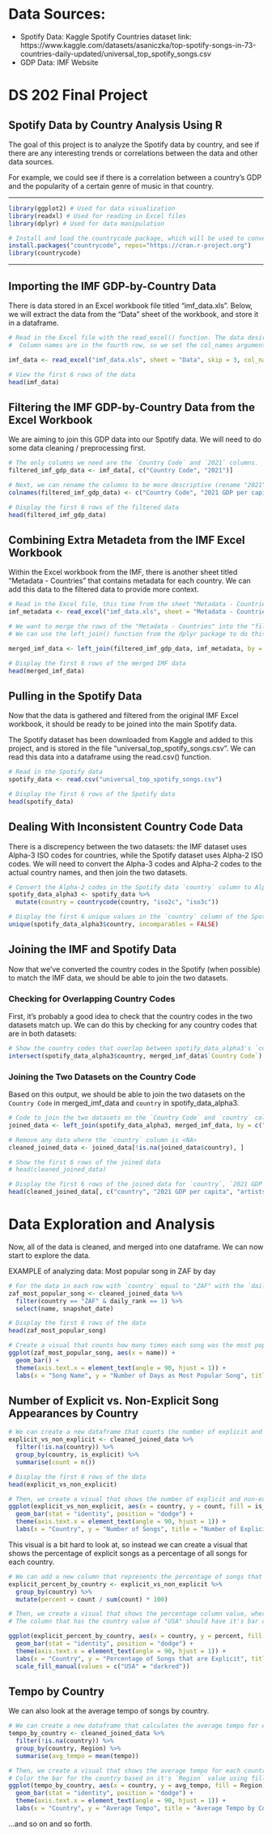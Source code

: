 # Data Sources:
- Spotify Data: Kaggle Spotify Countries dataset link: https://www.kaggle.com/datasets/asaniczka/top-spotify-songs-in-73-countries-daily-updated/universal_top_spotify_songs.csv
- GDP Data: IMF Website

# DS 202 Final Project
## Spotify Data by Country Analysis Using R
The goal of this project is to analyze the Spotify data by country, and see if there are any interesting trends or correlations between the data and other data sources. 

For example, we could see if there is a correlation between a country's GDP and the popularity of a certain genre of music in that country.

---

```r
library(ggplot2) # Used for data visualization
library(readxl) # Used for reading in Excel files
library(dplyr) # Used for data manipulation

# Install and load the countrycode package, which will be used to convert between country codes (why this is needed is explained later in the project)
install.packages("countrycode", repos="https://cran.r-project.org")
library(countrycode)
```

---

## Importing the IMF GDP-by-Country Data
There is data stored in an Excel workbook file titled "imf_data.xls". Below, we will extract the data from the "Data" sheet of the workbook, and store it in a dataframe.

```r

# Read in the Excel file with the read_excel() function. The data desired is in the "Data" sheet. The first three rows are info for the user, so we skip them.
#  Column names are in the fourth row, so we set the col_names argument to TRUE.

imf_data <- read_excel("imf_data.xls", sheet = "Data", skip = 3, col_names = TRUE)

# View the first 6 rows of the data
head(imf_data)

```

## Filtering the IMF GDP-by-Country Data from the Excel Workbook
We are aiming to join this GDP data into our Spotify data. We will need to do some data cleaning / preprocessing first.

```r
# The only columns we need are the `Country Code` and `2021` columns.
filtered_imf_gdp_data <- imf_data[, c("Country Code", "2021")]

# Next, we can rename the columns to be more descriptive (rename "2021" to "2021 GDP per capita")
colnames(filtered_imf_gdp_data) <- c("Country Code", "2021 GDP per capita")

# Display the first 6 rows of the filtered data
head(filtered_imf_gdp_data)
```

## Combining Extra Metadeta from the IMF Excel Workbook
Within the Excel workbook from the IMF, there is another sheet titled "Metadata - Countries" that contains metadata for each country. We can add this data to the filtered data to provide more context.

```r
# Read in the Excel file, this time from the sheet "Metadata - Countries"
imf_metadata <- read_excel("imf_data.xls", sheet = "Metadata - Countries")

# We want to merge the rows of the "Metadata - Countries" into the "filtered_imf_data" dataframe based on the "Country Code" column.
# We can use the left_join() function from the dplyr package to do this.

merged_imf_data <- left_join(filtered_imf_gdp_data, imf_metadata, by = "Country Code")

# Display the first 6 rows of the merged IMF data
head(merged_imf_data)
```


## Pulling in the Spotify Data
Now that the data is gathered and filtered from the original IMF Excel workbook, it should be ready to be joined into the main Spotify data.

The Spotify dataset has been downloaded from Kaggle and added to this project, and is stored in the file "universal_top_spotify_songs.csv". We can read this data into a dataframe using the read.csv() function.

```r
# Read in the Spotify data
spotify_data <- read.csv("universal_top_spotify_songs.csv")

# Display the first 6 rows of the Spotify data
head(spotify_data)
```


## Dealing With Inconsistent Country Code Data
There is a discrepency between the two datasets: the IMF dataset uses Alpha-3 ISO codes for countries, while the Spotify dataset uses Alpha-2 ISO codes. We will need to convert the Alpha-3 codes and Alpha-2 codes to the actual country names, and then join the two datasets.

```r

# Convert the Alpha-2 codes in the Spotify data `country` column to Alpha-3 codes to match the IMF data in a new dataframe copy of the Spotify data
spotify_data_alpha3 <- spotify_data %>%
  mutate(country = countrycode(country, "iso2c", "iso3c"))

# Display the first 6 unique values in the `country` column of the Spotify data that aren't <NA>
unique(spotify_data_alpha3$country, incomparables = FALSE)
```


## Joining the IMF and Spotify Data
Now that we've converted the country codes in the Spotify (when possible) to match the IMF data, we should be able to join the two datasets.


### Checking for Overlapping Country Codes
First, it's probably a good idea to check that the country codes in the two datasets match up. We can do this by checking for any country codes that are in both datasets:
```r

# Show the country codes that overlap between spotify_data_alpha3's `country` column and merged_imf_data's `Country Code` column
intersect(spotify_data_alpha3$country, merged_imf_data$`Country Code`)

```

### Joining the Two Datasets on the Country Code
Based on this output, we should be able to join the two datasets on the `Country Code` in  merged_imf_data and `country` in spotify_data_alpha3.

```r
# Code to join the two datasets on the `Country Code` and `country` columns, and store the result in a new dataframe called `joined_data`.
joined_data <- left_join(spotify_data_alpha3, merged_imf_data, by = c("country" = "Country Code"))

# Remove any data where the `country` column is <NA>
cleaned_joined_data <- joined_data[!is.na(joined_data$country), ]

# Show the first 6 rows of the joined data
# head(cleaned_joined_data)

# Display the first 6 rows of the joined data for `country`, `2021 GDP per capita` and `artists` columns to show that the join merged the data correctly
head(cleaned_joined_data[, c("country", "2021 GDP per capita", "artists")])
```




<!-- End of Data Cleaning and Preprocessing -->
---------------------------------------------------------------------------------------------------------------------------------------------------------------------------------------
<!-- Beginning of Data Exploration and Analysis -->

# Data Exploration and Analysis
Now, all of the data is cleaned, and merged into one dataframe. We can now start to explore the data.

EXAMPLE of analyzing data: Most popular song in ZAF by day
  
```r
# For the data in each row with `country` equal to "ZAF" with the `daily rank` column equal to 1, show the `name` and `snapshot_date` column
zaf_most_popular_song <- cleaned_joined_data %>%
  filter(country == "ZAF" & daily_rank == 1) %>%
  select(name, snapshot_date)

# Display the first 6 rows of the data
head(zaf_most_popular_song)

# Create a visual that counts how many times each song was the most popular song in ZAF
ggplot(zaf_most_popular_song, aes(x = name)) +
  geom_bar() +
  theme(axis.text.x = element_text(angle = 90, hjust = 1)) +
  labs(x = "Song Name", y = "Number of Days as Most Popular Song", title = "Most Popular Song in ZAF by Day")
```

## Number of Explicit vs. Non-Explicit Song Appearances by Country

```r
# We can create a new dataframe that counts the number of explicit and non-explicit songs for each country (true or false in is_explicit column). Exlcude entries with country value of <NA>.
explicit_vs_non_explicit <- cleaned_joined_data %>%
  filter(!is.na(country)) %>%
  group_by(country, is_explicit) %>%
  summarise(count = n())

# Display the first 6 rows of the data
head(explicit_vs_non_explicit)

# Then, we create a visual that shows the number of explicit and non-explicit songs for each country
ggplot(explicit_vs_non_explicit, aes(x = country, y = count, fill = is_explicit)) +
  geom_bar(stat = "identity", position = "dodge") +
  theme(axis.text.x = element_text(angle = 90, hjust = 1)) +
  labs(x = "Country", y = "Number of Songs", title = "Number of Explicit vs. Non-Explicit Songs by Country")

```

This visual is a bit hard to look at, so instead we can create a visual that shows the percentage of explicit songs as a percentage of all songs for each country.

```r
# We can add a new column that represents the percentage of songs that are explicit for each country
explicit_percent_by_country <- explicit_vs_non_explicit %>%
  group_by(country) %>%
  mutate(percent = count / sum(count) * 100)

# Then, we create a visual that shows the percentage column value, where the y axis is the percentage of songs that are explicit for each country and the x axis is the country.
# The column that has the country value of "USA" should have it's bar colored red.

ggplot(explicit_percent_by_country, aes(x = country, y = percent, fill = country)) +
  geom_bar(stat = "identity", position = "dodge") +
  theme(axis.text.x = element_text(angle = 90, hjust = 1)) +
  labs(x = "Country", y = "Percentage of Songs that are Explicit", title = "Percentage of Explicit Songs by Country") +
  scale_fill_manual(values = c("USA" = "darkred"))
```

## Tempo by Country
We can also look at the average tempo of songs by country.

```r
# We can create a new dataframe that calculates the average tempo for each country with it's region value. Exlcude entries with country value of <NA>.
tempo_by_country <- cleaned_joined_data %>%
  filter(!is.na(country)) %>%
  group_by(country, Region) %>%
  summarise(avg_tempo = mean(tempo))

# Then, we create a visual that shows the average tempo for each country
# Color the bar for the country based on it's `Region` value using fill
ggplot(tempo_by_country, aes(x = country, y = avg_tempo, fill = Region)) +
  geom_bar(stat = "identity", position = "dodge") +
  theme(axis.text.x = element_text(angle = 90, hjust = 1)) +
  labs(x = "Country", y = "Average Tempo", title = "Average Tempo by Country")
```


...and so on and so forth.
